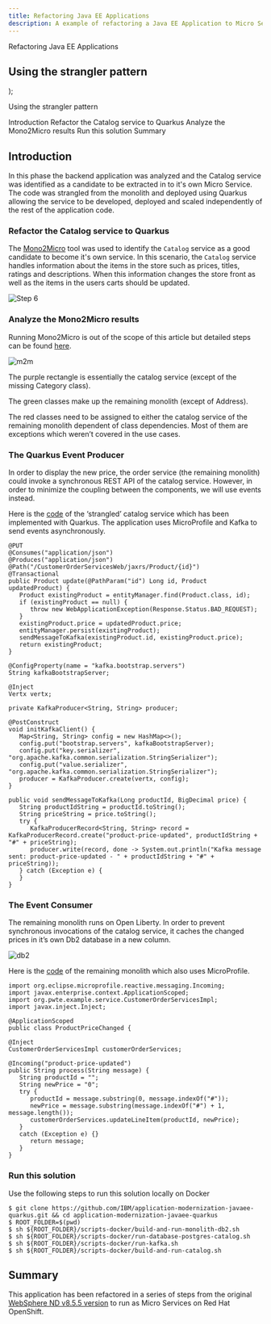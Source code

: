 ```yaml
---
title: Refactoring Java EE Applications
description: A example of refactoring a Java EE Application to Micro Services
---
```


  <span>
Refactoring Java EE Applications<br/> <h2>Using the strangler pattern</h2>
  </span>
);

<PageDescription>

Using the strangler pattern

</PageDescription>

<AnchorLinks small>
  <AnchorLink>Introduction</AnchorLink>
  <AnchorLink>Refactor the Catalog service to Quarkus</AnchorLink>
  <AnchorLink>Analyze the Mono2Micro results</AnchorLink>
  <AnchorLink>Run this solution</AnchorLink>
  <AnchorLink>Summary</AnchorLink>
</AnchorLinks>


## Introduction
In this phase the backend application was analyzed and the Catalog service was identified as a candidate to be extracted in to it's own Micro Service. The code was strangled from the monolith and deployed using Quarkus allowing the service to be developed, deployed and scaled independently of the rest of the application code.

### Refactor the Catalog service to Quarkus
The [Mono2Micro](http://ibm.biz/Mono2Micro) tool was used to identify the `Catalog` service as a good candidate to become it's own service. In this scenario, the `Catalog` service handles information about the items in the store such as prices, titles, ratings and descriptions. When this information changes the store front as well as the items in the users carts should be updated.

  ![Step 6](images/step6.png)

### Analyze the Mono2Micro results
Running Mono2Micro is out of the scope of this article but detailed steps can be found [here](http://heidloff.net/article/step-by-step-instructions-mono2micro/).

  ![m2m](images/mono2mircro-3-partitions-1.png)

The purple rectangle is essentially the catalog service (except of the missing Category class).

The green classes make up the remaining monolith (except of Address).

The red classes need to be assigned to either the catalog service of the remaining monolith dependent of class dependencies. Most of them are exceptions which weren’t covered in the use cases.

### The Quarkus Event Producer
In order to display the new price, the order service (the remaining monolith) could invoke a synchronous REST API of the catalog service. However, in order to minimize the coupling between the components, we will use events instead.

Here is the [code](https://github.com/nheidloff/application-modernization-javaee-quarkus/blob/master/service-catalog-quarkus-synch/src/main/java/com/ibm/catalog/ProductResource.java) of the ‘strangled’ catalog service which has been implemented with Quarkus. The application uses MicroProfile and Kafka to send events asynchronously.

```
@PUT
@Consumes("application/json")
@Produces("application/json")
@Path("/CustomerOrderServicesWeb/jaxrs/Product/{id}")
@Transactional
public Product update(@PathParam("id") Long id, Product updatedProduct) {
   Product existingProduct = entityManager.find(Product.class, id);
   if (existingProduct == null) {
      throw new WebApplicationException(Response.Status.BAD_REQUEST);
   }
   existingProduct.price = updatedProduct.price;
   entityManager.persist(existingProduct);
   sendMessageToKafka(existingProduct.id, existingProduct.price);
   return existingProduct;
}

@ConfigProperty(name = "kafka.bootstrap.servers")
String kafkaBootstrapServer;

@Inject
Vertx vertx;

private KafkaProducer<String, String> producer;

@PostConstruct
void initKafkaClient() {
   Map<String, String> config = new HashMap<>();
   config.put("bootstrap.servers", kafkaBootstrapServer);
   config.put("key.serializer", "org.apache.kafka.common.serialization.StringSerializer");
   config.put("value.serializer", "org.apache.kafka.common.serialization.StringSerializer");
   producer = KafkaProducer.create(vertx, config);
}

public void sendMessageToKafka(Long productId, BigDecimal price) {
   String productIdString = productId.toString();
   String priceString = price.toString();
   try {
      KafkaProducerRecord<String, String> record = KafkaProducerRecord.create("product-price-updated", productIdString + "#" + priceString);
      producer.write(record, done -> System.out.println("Kafka message sent: product-price-updated - " + productIdString + "#" + priceString));
   } catch (Exception e) {
   }
}
```

### The Event Consumer
The remaining monolith runs on Open Liberty. In order to prevent synchronous invocations of the catalog service, it caches the changed prices in it’s own Db2 database in a new column.

  ![db2](images/strangler-caching.png)

Here is the [code](https://github.com/nheidloff/application-modernization-javaee-quarkus/blob/master/monolith-open-liberty-cloud-native/src/main/java/org/pwte/example/ProductPriceChanged.java) of the remaining monolith which also uses MicroProfile.

```
import org.eclipse.microprofile.reactive.messaging.Incoming;
import javax.enterprise.context.ApplicationScoped;
import org.pwte.example.service.CustomerOrderServicesImpl;
import javax.inject.Inject;

@ApplicationScoped
public class ProductPriceChanged {

@Inject
CustomerOrderServicesImpl customerOrderServices;

@Incoming("product-price-updated")
public String process(String message) {
   String productId = "";
   String newPrice = "0";
   try {
      productId = message.substring(0, message.indexOf("#"));
      newPrice = message.substring(message.indexOf("#") + 1, message.length());
      customerOrderServices.updateLineItem(productId, newPrice);
   }
   catch (Exception e) {}
      return message;
   }
}
```

### Run this solution
Use the following steps to run this solution locally on Docker

```
$ git clone https://github.com/IBM/application-modernization-javaee-quarkus.git && cd application-modernization-javaee-quarkus
$ ROOT_FOLDER=$(pwd)
$ sh ${ROOT_FOLDER}/scripts-docker/build-and-run-monolith-db2.sh
$ sh ${ROOT_FOLDER}/scripts-docker/run-database-postgres-catalog.sh
$ sh ${ROOT_FOLDER}/scripts-docker/run-kafka.sh
$ sh ${ROOT_FOLDER}/scripts-docker/build-and-run-catalog.sh
```

## Summary
This application has been refactored in a series of steps from the original [WebSphere ND v8.5.5 version](https://github.com/ibm-cloud-architecture/cloudpak-for-applications/tree/was855) to run as Micro Services on Red Hat OpenShift.
